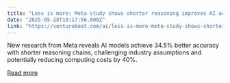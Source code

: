 ```yaml
---
title: "Less is more: Meta study shows shorter reasoning improves AI accuracy by 34%"
date: "2025-05-28T19:17:56.000Z"
link: "https://venturebeat.com/ai/less-is-more-meta-study-shows-shorter-reasoning-improves-ai-accuracy-by-34/"
---
```


New research from Meta reveals AI models achieve 34.5% better accuracy with shorter reasoning chains, challenging industry assumptions and potentially reducing computing costs by 40%.

[Read more](https://venturebeat.com/ai/less-is-more-meta-study-shows-shorter-reasoning-improves-ai-accuracy-by-34/)
